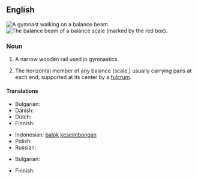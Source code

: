 {{also|balance-beam}}
==English==
{{wikipedia}}
[[File:Vasiliki_Millousi_2013_10.JPG|thumb|A [[gymnast]] walking on a '''balance beam'''.]]
[[File:Balance à tabac 1850 (beam highlighted).JPG|thumb|The '''balance beam''' of a balance [[scale]] (marked by the red box).]]

===Noun===
{{en-noun}}

# {{lb|en|gymnastics}} A narrow wooden rail used in gymnastics.
# The horizontal member of any balance (scale,) usually carrying pans at each end, supported at its center by a [[fulcrum]].

====Translations====
{{trans-top|gymnastics: narrow wooden rail}}
* Bulgarian: {{t+|bg|греда}}
* Danish: {{t+|da|bom|c}}
* Dutch: {{t+|nl|evenwichtsbalk}}
* Finnish: {{t+|fi|puomi}}
{{trans-mid}}
* Indonesian: [[balok]] [[imbang|keseimbangan]]
* Polish: {{t+|pl|balans|m}}
* Russian: {{t+|ru|бревно́|n}}
{{trans-bottom}}

{{trans-top|horizontal member of a balance}}
* Bulgarian: {{t+|bg|кобилица}}
{{trans-mid}}
* Finnish: {{t+|fi|orsi}}
{{trans-bottom}}